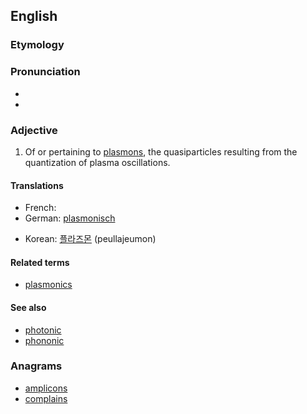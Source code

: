 ==English==

===Etymology===

{{suffix|plasmon|ic}}
===Pronunciation===
* {{IPA|plæzˈmɒnɪk}}
* {{rhymes|ɒnɪk}}

===Adjective===
{{en-adj|-}}

# {{physics|nanotechnology}} Of or pertaining to [[plasmon]]s, the quasiparticles resulting from the quantization of plasma oscillations.

====Translations====
{{trans-top|of or pertaining to plasmons}}
* French: {{t+|fr|plasmonique}}
* German: [[plasmonisch]]
{{trans-mid}}
* Korean: [[플라즈몬]] (peullajeumon) <!--noun, but also used determinatively-->
{{trans-bottom}}

====Related terms====
* [[plasmonics]]

====See also====
* [[photonic]]
* [[phononic]]

===Anagrams===
* [[amplicons#English|amplicons]]
* [[complains#English|complains]]